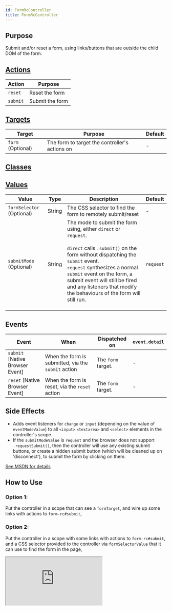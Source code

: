 ```yaml
---
id: FormRcController
title: FormRcController
---
```




## Purpose

Submit and/or reset a form, using links/buttons that are outside the child DOM of the form.


## [Actions](https://stimulus.hotwire.dev/reference/actions)

| Action | Purpose |
| --- | --- |
| `reset` | Reset the form |
| `submit` | Submit the form |

## [Targets](https://stimulus.hotwire.dev/reference/targets)

| Target | Purpose | Default |
| --- | --- | --- |
| `form` (Optional) | The form to target the controller's actions on | - |

## [Classes](https://stimulus.hotwire.dev/reference/classes)
<NoClasses/>

## [Values](https://stimulus.hotwire.dev/reference/values)

| Value | Type | Description | Default |
| --- | --- | --- | --- |
| `formSelector` (Optional) | String | The CSS selector to find the form to remotely submit/reset | - |
| `submitMode` (Optional) | String | The mode to submit the form using, either `direct` or `request`. <br/><br/>`direct` calls `.submit()` on the form without dispatching the `submit` event. <br/>`request` synthesizes a normal `submit` event on the form, a submit event will still be fired and any listeners that modify the behaviours of the form will still run.<br/><br/>  | `request` |


## Events

| Event | When | Dispatched on | `event.detail` |
| --- | --- | --- | --- |
| `submit` [Native Browser Event] | When the form is submitted, via the `submit` action | The `form` target. | - |
| `reset` [Native Browser Event] | When the form is reset, via the `reset` action | The `form` target. | - |

## Side Effects

- Adds event listeners for `change` or `input` (depending on the value of `eventModeValue`) to all `<input>` `<textarea>` and `<select>` elements in the controller's scope.
- If the `submitModeValue` is `request` and the browser does not support `.requestSubmit()`, then the controller will use any existing submit buttons, or create a hidden submit button (which will be cleaned up on 'disconnect'), to submit the form by clicking on them.

[See MSDN for details](https://developer.mozilla.org/en-US/docs/Web/API/HTMLFormElement/requestSubmit)



## How to Use

### Option 1:
Put the controller in a scope that can see a `formTarget`, and wire up some links with actions to `form-rc#submit`,

### Option 2:
Put the controller in a scope with some links with actions to `form-rc#submit`, and a CSS selector
provided to the controller via `formSelectorValue` that it can use to find the form in the page,

<iframe
  src="https://codesandbox.io/embed/formrccontroller-e3h2s?fontsize=14&hidenavigation=1&theme=dark"
  style={{width: "100%", height: "500px", border: "0", borderRadius: "4px", overflow: "hidden"}}
  sandbox="allow-forms allow-modals allow-popups allow-presentation allow-same-origin allow-scripts"
/>

